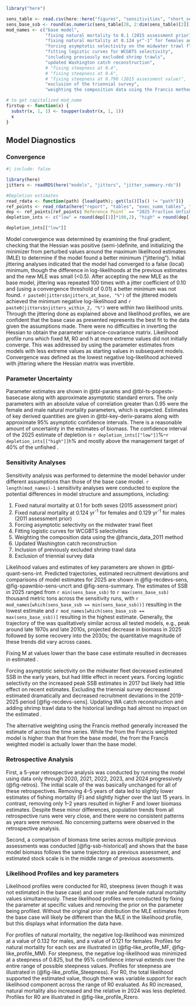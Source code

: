 
```r
library("here")

sens_table <- read.csv(here::here("figures", "sensitivities", "short_sens_table.csv"))
sens_base_ssb <- round(as.numeric(sens_table[28, 2:dim(sens_table)[2]]), 2)
mod_names <- c("base model", 
               "fixing natural mortality to 0.1 (2015 assessment prior)", 
               "fixing natural mortality at 0.124 yr^-1^ for females and 0.129 yr^-1^ for males (2011 assessment prior)", 
               "forcing asymptotic selectivity on the midwater trawl fleet", 
               "fitting logistic curves for WCGBTS selectivity", 
               "including previously excluded shrimp trawls",
               "updated Washington catch reconstruction",
               # "fixing steepness at 0.4", 
               # "fixing steepness at 0.6", 
               # "fixing steepness at 0.798 (2015 assessment value)", 
               "exclusion of the triennial survey",
               "weighting the composition data using the Francis method")

# to get capitalized mod_name
firstup <- function(x) {
  substr(x, 1, 1) <- toupper(substr(x, 1, 1))
  x
}
```

## Model Diagnostics

<!-- Remove intro text: 
Three types of uncertainty are presented for the assessment of widow rockfish. First, uncertainty in the parameter estimates was determined using approximate asymptotic estimates of the standard error. These estimates were based on the maximum likelihood theory that the inverse of the Hessian matrix (the second derivative of the log-likelihood function with respect to the parameter vector) approaches the true uncertainty of the parameter estimates as the sample size approaches infinity. This approach takes into account the uncertainty in the data and supplies correlation estimates between parameters, but does not capture possible skewness in the error distribution of the parameters and may not accurately estimate the standard error in some cases (see [@stewart_comparison_2013]).

The second type of uncertainty that is presented is related to modeling and structural error. This uncertainty cannot be captured in the base model as it is related to errors in the assumptions used in specifying the base model. Therefore, sensitivity analyses were conducted where assumptions were modified to reveal the effect they have on the model results.

Lastly, a major axis of uncertainty was determined from a parameter or structural assumption that results in the greatest change in stock status and advice, and projections were made for different states of nature based upon that parameter or structural assumption.
-->

### Convergence

```r
#| include: false

library(here)
jitters <- readRDS(here("models", "jitters", "jitter_summary.rds"))

#Depletion estimates
read_rdata <- function(path) {load(path); get(ls()[ls() != "path"])}
ref_points <- read_rdata(here("report", "tables", "exec_summ_tables", "reference_points.rda"))$table
dep <- ref_points[ref_points$`Reference Point` == "2025 Fraction Unfished",c("Lower Interval","Upper Interval")]
depletion_ints <- c("low" = round(dep[[1]]*100,2), "high" = round(dep[[2]]*100,2))

depletion_ints[["low"]]
```


Model convergence was determined by examining the final gradient, checking that the Hessian was positive (semi-)definite, and initializing the minimizer from perturbed  values around the maximum likelihood estimates (MLE) to determine if the model found a better minimum (“jittering”). Initial jittering analyses indicated that the model had converged to a false (local) minimum, though the difference in log-likelihoods at the previous estimates and the new MLE was small (<0.5). After accepting the new MLE as the base model, jittering was repeated 100 times with a jitter coefficient of 0.10 and (using a convergence threshold of 0.01) a better minimum was not found. `r paste0(jitters$njitters_at_base, "%")` of the jittered models achieved the minimum negative log-likelihood and `r paste0(jitters$njitters_within_2, "%")` were within two likelihood units. Through the jittering done as explained above and likelihood profiles, we are confident that the base case as presented represents the best fit to the data given the assumptions made. There were no difficulties in inverting the Hessian to obtain the parameter variance-covariance matrix. Likelihood profile runs which fixed M, R0 and h at more extreme values did not initially converge. This was addressed by using the parameter estimates from models with less extreme values as starting values in subsequent models. Convergence was defined as the lowest negative log-likelihood achieved with jittering where the Hessian matrix was invertible. 

### Parameter Uncertainty

Parameter estimates are shown in @tbl-params and @tbl-ts-popests-basecase along with approximate asymptotic standard errors. The only parameters with an absolute value of correlation greater than 0.95 were the female and male natural mortality parameters, which is expected. Estimates of key derived quantities are given in @tbl-key-deriv-params along with approximate 95% asymptotic confidence intervals. There is a reasonable amount of uncertainty in the estimates of biomass. The confidence interval of the 2025 estimate of depletion is `r depletion_ints[["low"]]`%–`r depletion_ints[["high"]]h`% and mostly above the management target of 40% of the unfished \gls{ssb}.

### Sensitivity Analyses

Sensitivity analysis was performed to determine the model behavior under different assumptions than those of the base case model. `r length(mod_names)-1` sensitivity analyses were conducted to explore the potential differences in model structure and assumptions, including:

1. Fixed natural mortality at 0.1 for both sexes (2015 assessment prior)
2. Fixed natural mortality at 0.124 yr^-1^ for females and 0.129 yr^-1^ for males (2011 assessment prior)
3. Forcing asymptotic selectivity on the midwater trawl fleet
4. Fitting logistic curves for WCGBTS selectivities
5. Weighting the composition data using the @francis_data_2011 method
6. Updated Washington catch reconstruction
7. Inclusion of previously excluded shrimp trawl data
8. Exclusion of triennial survey data

Likelihood values and estimates of key parameters are shown in @tbl-quant-sens-int. Predicted \gls{ssb} trajectories, estimated recruitment deviations and comparisons of model estimates for 2025 are shown in @fig-recdevs-sens, @fig-spawnbio-sens-uncrt and @fig-sens-summary. The estimates of SSB in 2025 ranged from `r min(sens_base_ssb)` to `r max(sens_base_ssb)` thousand metric tons across the sensitivity runs, with `r mod_names[which(sens_base_ssb == min(sens_base_ssb))]` resulting in the lowest estimate and `r mod_names[which(sens_base_ssb == max(sens_base_ssb))]` resulting in the highest estimate. Generally, the trajectory of the \gls{ssb} was qualitatively similar across all tested models, e.g., peak around late 1970s and late 2010s, projected decrease in biomass in 2025 followed by some recovery into the 2030s; the quantitative magnitude of these trends did vary across cases. 

Fixing M at values lower than the base case estimate resulted in decreases in estimated \gls{ssb}. 

Forcing asymptotic selectivity on the midwater fleet decreased estimated SSB in the early years, but had little effect in recent years. Forcing logistic selectivity on the \gls{s-wcgbt} increased peak SSB estimates in 2017 but likely had little effect on recent estimates. Excluding the triennial survey decreased estimated \gls{ssb} dramatically and decreased recruitment deviations in the 2019-2025 period [@fig-recdevs-sens]. Updating WA catch reconstruction and adding shrimp trawl data to the historical landings had almost no impact on the estimated \gls{ssb}. 

The alternative weighting using the Francis method generally increased the estimate of \gls{ssb} across the time series. While the \gls{ssb} from the Francis weighted model is higher than that from the base model, the \gls{ofl} from the Francis weighted model is actually lower than the base model.

### Retrospective Analysis

First, a 5-year retrospective analysis was conducted by running the model using data only through 2020, 2021, 2022, 2023, and 2024 progressively (@fig-retros). The initial scale of the \gls{ssb} was basically unchanged for all of these retrospectives. Removing 4–5 years of data led to slightly lower estimates of fishing mortality (F) and slightly higher \gls{ssb} over the last 15 years. In contrast, removing only 1–2 years resulted in higher F and lower biomass estimates. Despite these minor differences, population trends from all retrospective runs were very close, and there were no consistent patterns as years were removed. No concerning patterns were observed in the retrospective analysis.

Second, a comparison of biomass time series across multiple previous assessments was conducted [@fig-ssb-historical] and shows that the base model biomass follows the same trajectory as previous assessment, and estimated stock scale is in the middle range of previous assessments.

### Likelihood Profiles and key parameters

Likelihood profiles were conducted for R0, steepness (even though it was not estimated in the base case) and over male and female natural mortality values simultaneously. These likelihood profiles were conducted by fixing the parameter at specific values and removing the prior on the parameter being profiled. Without the original prior distribution the MLE estimates from the base case will likely be different than the MLE in the likelihood profile, but this displays what information the data have. 

For profiles of natural mortality, the negative log-likelihood was minimized at a value of 0.132 for males, and a value of 0.121 for females. Profiles for natural mortality for each sex are illustrated in (@fig-like_profile_MF, @fig-like_profile_MM). For steepness, the negative log-likelihood was minimized at a steepness of 0.825, but the 95% confidence interval extends over the entire range of possible steepness values. Profiles for steepness are illustrated in (@fig-like_profile_Steepness). For R0, the total likelihood supported the estimated value, though there was variable support for each likelihood component across the range of R0 evaluated. As R0 increased, natural mortality also increased and the relative \gls{ssb} in 2024 was less depleted. Profiles for R0 are illustrated in @fig-like_profile_Rzero.
